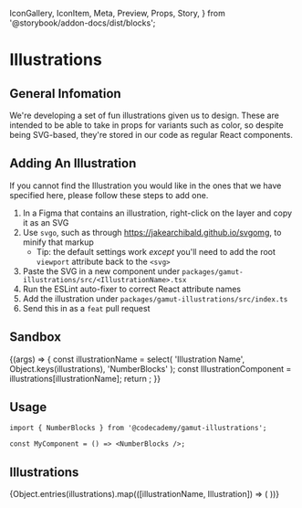   IconGallery,
  IconItem,
  Meta,
  Preview,
  Props,
  Story,
} from '@storybook/addon-docs/dist/blocks';


<Meta
  title="Illustrations/All Illustrations"
  component={illustrations.NumberBlocks}
/>

# Illustrations

<StoryStatus status="stable" />

## General Infomation

We're developing a set of fun illustrations given us to design.
These are intended to be able to take in props for variants such as color, so despite being SVG-based, they're stored in our code as regular React components.

## Adding An Illustration

If you cannot find the Illustration you would like in the ones that we have specified here, please follow these steps to add one.

1. In a Figma that contains an illustration, right-click on the layer and copy it as an SVG
2. Use `svgo`, such as through https://jakearchibald.github.io/svgomg, to minify that markup
   - Tip: the default settings work _except_ you'll need to add the root `viewport` attribute back to the `<svg>`
3. Paste the SVG in a new component under `packages/gamut-illustrations/src/<IllustrationName>.tsx`
4. Run the ESLint auto-fixer to correct React attribute names
5. Add the illustration under `packages/gamut-illustrations/src/index.ts`
6. Send this in as a `feat` pull request

## Sandbox

<Preview>
  <Story name="Editable Illustration">
    {(args) => {
      const illustrationName = select(
        'Illustration Name',
        Object.keys(illustrations),
        'NumberBlocks'
      );
      const IllustrationComponent = illustrations[illustrationName];
      return <IllustrationComponent width={number('width', 256)} />;
    }}
  </Story>
</Preview>

<Props of={illustrations.NumberBlocks} />

## Usage

```tsx
import { NumberBlocks } from '@codecademy/gamut-illustrations';

const MyComponent = () => <NumberBlocks />;
```

## Illustrations

<IconGallery>
  {Object.entries(illustrations).map(([illustrationName, Illustration]) => (
    <IconItem key={illustrationName} name={illustrationName}>
      <Illustration width="128px" />
    </IconItem>
  ))}
</IconGallery>
